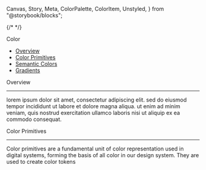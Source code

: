   Canvas,
  Story,
  Meta,
  ColorPalette,
  ColorItem,
  Unstyled,
} from "@storybook/blocks";

{/* <Meta of={ColorStories} title="foundations/colors" /> */}

<Unstyled>

<PageTitle>Color</PageTitle>

- [Overview](#overview)
- [Color Primitives](#color-primitives)
- [Semantic Colors](#semantic-colors)
- [Gradients](#gradients)

<SectionTitle id="overview">Overview</SectionTitle>

---

lorem ipsum dolor sit amet, consectetur adipiscing elit. sed do eiusmod tempor
incididunt ut labore et dolore magna aliqua. ut enim ad minim veniam, quis
nostrud exercitation ullamco laboris nisi ut aliquip ex ea commodo consequat.

<SectionTitle id="color-primitives">Color Primitives</SectionTitle>

---

Color primitives are a fundamental unit of color representation used in
digital systems, forming the basis of all color in our design system. They are
used to create color tokens

<Canvas of={ColorStories.Red} />
<Canvas of={ColorStories.Blue} />

</Unstyled>
